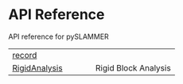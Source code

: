# API Reference {.doc .doc-index}

API reference for pySLAMMER

| | |
| --- | --- |
| [record](record.qmd#pyslammer.record) |  |
| [RigidAnalysis](RigidAnalysis.qmd#pyslammer.RigidAnalysis) | Rigid Block Analysis |
